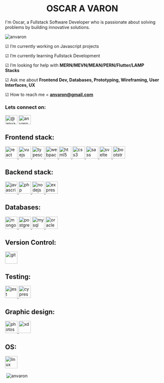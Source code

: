 <div class="container">
<p align="center"> <h1 align="center"> OSCAR A VARON </h1> </p>
<p align="center"></p>			
I'm Oscar, a Fullstack Software Developer who is passionate about solving problems by building innovative solutions.

<p align="left"> <img src="https://komarev.com/ghpvc/?username=anvaron&label=Profile%20views&color=0e75b6&style=flat" alt="anvaron" /> </p>

☑  I’m currently working on Javascript projects
	
☑  I’m currently learning Fullstack Development

☑  I’m looking for help with **MERN/MEVN/MEAN/PERN/Flutter/LAMP Stacks**

☑  Ask me about **Frontend Dev, Databases, Prototyping, Wireframing, User Interfaces, UX**

☑  How to reach me = **anvaron@gmail.com**
	
<h3 align="left">Lets connect on:</h3>
<p align="left">
<a href="https://twitter.com/@anvar0n" target="blank"><img align="center" src="https://raw.githubusercontent.com/rahuldkjain/github-profile-readme-generator/master/src/images/icons/Social/twitter.svg" alt="@anvar0n" height="30" width="40" /></a>
<a href="https://linkedin.com/in/anvaron@gmail.com" target="blank"><img align="center" src="https://raw.githubusercontent.com/rahuldkjain/github-profile-readme-generator/master/src/images/icons/Social/linked-in-alt.svg" alt="anvaron@gmail.com" height="30" width="40" /></a>
</p>
	

<p align="left">
<h2 align="left">Frontend stack:</h2>
<a href="https://reactjs.org/" target="_blank" rel="noreferrer"> <img src="https://raw.githubusercontent.com/devicons/devicon/master/icons/react/react-original-wordmark.svg" alt="react" width="40" height="40"/> </a>
<a href="https://vuejs.org/" target="_blank" rel="noreferrer"> <img src="https://raw.githubusercontent.com/devicons/devicon/master/icons/vuejs/vuejs-original-wordmark.svg" alt="vuejs" width="40" height="40"/> </a>
<a href="https://www.typescriptlang.org/" target="_blank" rel="noreferrer"> <img src="https://raw.githubusercontent.com/devicons/devicon/master/icons/typescript/typescript-original.svg" alt="typescript" width="40" height="40"/> </a>
<a href="https://webpack.js.org" target="_blank" rel="noreferrer"> <img src="https://raw.githubusercontent.com/devicons/devicon/d00d0969292a6569d45b06d3f350f463a0107b0d/icons/webpack/webpack-original-wordmark.svg" alt="webpack" width="40" height="40"/> </a>
<a href="https://www.w3.org/html/" target="_blank" rel="noreferrer"> <img src="https://raw.githubusercontent.com/devicons/devicon/master/icons/html5/html5-original-wordmark.svg" alt="html5" width="40" height="40"/> </a>	
<a href="https://www.w3schools.com/css/" target="_blank" rel="noreferrer"> <img src="https://raw.githubusercontent.com/devicons/devicon/master/icons/css3/css3-original-wordmark.svg" alt="css3" width="40" height="40"/> </a>	
<a href="https://sass-lang.com" target="_blank" rel="noreferrer"> <img src="https://raw.githubusercontent.com/devicons/devicon/master/icons/sass/sass-original.svg" alt="sass" width="40" height="40"/> </a>
<a href="https://svelte.dev" target="_blank" rel="noreferrer"> <img src="https://upload.wikimedia.org/wikipedia/commons/1/1b/Svelte_Logo.svg" alt="svelte" width="40" height="40"/> </a>
<a href="https://getbootstrap.com" target="_blank" rel="noreferrer"> <img src="https://raw.githubusercontent.com/devicons/devicon/master/icons/bootstrap/bootstrap-plain-wordmark.svg" alt="bootstrap" width="40" height="40"/> </a>
</p>

<p align="right">
<h2 align="left">Backend stack:</h2>
<a href="https://developer.mozilla.org/en-US/docs/Web/JavaScript" target="_blank" rel="noreferrer"> <img src="https://raw.githubusercontent.com/devicons/devicon/master/icons/javascript/javascript-original.svg" alt="javascript" width="40" height="40"/> </a>
<a href="https://www.php.net" target="_blank" rel="noreferrer"> <img src="https://raw.githubusercontent.com/devicons/devicon/master/icons/php/php-original.svg" alt="php" width="40" height="40"/> </a>
<a href="https://nodejs.org" target="_blank" rel="noreferrer"> <img src="https://raw.githubusercontent.com/devicons/devicon/master/icons/nodejs/nodejs-original-wordmark.svg" alt="nodejs" width="40" height="40"/> </a>
<a href="https://expressjs.com" target="_blank" rel="noreferrer"> <img src="https://raw.githubusercontent.com/devicons/devicon/master/icons/express/express-original-wordmark.svg" alt="express" width="40" height="40"/> </a>	
</p>

<p align="left">
<h2 align="left">Databases:</h2>
<a href="https://www.mongodb.com/" target="_blank" rel="noreferrer"> <img src="https://raw.githubusercontent.com/devicons/devicon/master/icons/mongodb/mongodb-original-wordmark.svg" alt="mongodb" width="40" height="40"/> </a>
<a href="https://www.postgresql.org" target="_blank" rel="noreferrer"> <img src="https://raw.githubusercontent.com/devicons/devicon/master/icons/postgresql/postgresql-original-wordmark.svg" alt="postgresql" width="40" height="40"/> </a>
<a href="https://www.mysql.com/" target="_blank" rel="noreferrer"> <img src="https://raw.githubusercontent.com/devicons/devicon/master/icons/mysql/mysql-original-wordmark.svg" alt="mysql" width="40" height="40"/> </a>
<a href="https://www.oracle.com/" target="_blank" rel="noreferrer"> <img src="https://raw.githubusercontent.com/devicons/devicon/master/icons/oracle/oracle-original.svg" alt="oracle" width="40" height="40"/> </a>
</p>
	
<p align="left">
<h2 align="left">Version Control:</h2>
<a href="https://git-scm.com/" target="_blank" rel="noreferrer"> <img src="https://www.vectorlogo.zone/logos/git-scm/git-scm-icon.svg" alt="git" width="40" height="40"/> </a>
</p>
	
<p align="left">
<h2 align="left">Testing:</h2>
<a href="https://jestjs.io" target="_blank" rel="noreferrer"> <img src="https://www.vectorlogo.zone/logos/jestjsio/jestjsio-icon.svg" alt="jest" width="40" height="40"/> </a>
<a href="https://www.cypress.io" target="_blank" rel="noreferrer"> <img src="https://raw.githubusercontent.com/simple-icons/simple-icons/6e46ec1fc23b60c8fd0d2f2ff46db82e16dbd75f/icons/cypress.svg" alt="cypress" width="40" height="40"/> </a>
</p>

<p align="left">
<h2 align="left">Graphic design:</h2>
<a href="https://www.photoshop.com/en" target="_blank" rel="noreferrer"> <img src="https://raw.githubusercontent.com/devicons/devicon/master/icons/photoshop/photoshop-line.svg" alt="photoshop" width="40" height="40"/> </a>
<a href="https://www.adobe.com/products/xd.html" target="_blank" rel="noreferrer"> <img src="https://cdn.worldvectorlogo.com/logos/adobe-xd.svg" alt="xd" width="40" height="40"/> </a>
</p>
		
<p align="left">
<h2 align="left">OS:</h2>
<a href="https://www.linux.org/" target="_blank" rel="noreferrer"> <img src="https://raw.githubusercontent.com/devicons/devicon/master/icons/linux/linux-original.svg" alt="linux" width="40" height="40"/> </a>
</p>

<p>&nbsp;<img align="center" src="https://github-readme-stats.vercel.app/api?username=anvaron&show_icons=true&locale=en" alt="anvaron" /></p>     
		
</div>
